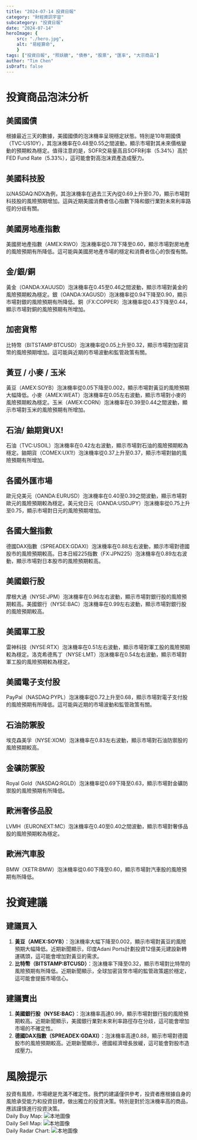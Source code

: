 ```yaml
---
title: "2024-07-14 投資日報"
category: "財經資訊宇宙"
subcategory: "投資日報"
date: "2024-07-14"
heroImage: {
    src: "./hero.jpg",
    alt: "易經算命",
    }
tags: ["投資日報", "照妖鏡", "債券", "股票", "匯率", "大宗商品"]
author: "Tim Chen"
isDraft: false
---
```

# 投資商品泡沫分析

## 美國國債
根據最近三天的數據，美國國債的泡沫機率呈現穩定狀態。特別是10年期國債（TVC:US10Y），其泡沫機率在0.48至0.55之間波動，顯示市場對其未來價格變動的預期較為穩定。值得注意的是，SOFR交易量高且SOFR利率（5.34%）高於FED Fund Rate（5.33%），這可能會對高泡沫資產造成壓力。

## 美國科技股
以NASDAQ:NDX為例，其泡沫機率在過去三天內從0.69上升至0.70，顯示市場對科技股的風險預期增加。這與近期美國消費者信心指數下降和銀行業對未來利率路徑的分歧有關。

## 美國房地產指數
美國房地產指數（AMEX:RWO）泡沫機率從0.78下降至0.60，顯示市場對房地產的風險預期有所降低。這可能與美國房地產市場的穩定和消費者信心的恢復有關。

## 金/銀/銅
黃金（OANDA:XAUUSD）泡沫機率在0.45至0.46之間波動，顯示市場對黃金的風險預期較為穩定。銀（OANDA:XAGUSD）泡沫機率從0.94下降至0.90，顯示市場對銀的風險預期有所降低。銅（FX:COPPER）泡沫機率從0.43下降至0.44，顯示市場對銅的風險預期有所增加。

## 加密貨幣
比特幣（BITSTAMP:BTCUSD）泡沫機率從0.05上升至0.32，顯示市場對加密貨幣的風險預期增加。這可能與近期的市場波動和監管政策有關。

## 黃豆 / 小麥 / 玉米
黃豆（AMEX:SOYB）泡沫機率從0.05下降至0.002，顯示市場對黃豆的風險預期大幅降低。小麥（AMEX:WEAT）泡沫機率在0.05左右波動，顯示市場對小麥的風險預期較為穩定。玉米（AMEX:CORN）泡沫機率在0.39至0.44之間波動，顯示市場對玉米的風險預期有所增加。

## 石油/ 鈾期貨UX!
石油（TVC:USOIL）泡沫機率在0.42左右波動，顯示市場對石油的風險預期較為穩定。鈾期貨（COMEX:UX1!）泡沫機率從0.37上升至0.37，顯示市場對鈾的風險預期有所增加。

## 各國外匯市場
歐元兌美元（OANDA:EURUSD）泡沫機率在0.40至0.39之間波動，顯示市場對歐元的風險預期較為穩定。美元兌日元（OANDA:USDJPY）泡沫機率從0.75上升至0.75，顯示市場對日元的風險預期增加。

## 各國大盤指數
德國DAX指數（SPREADEX:GDAXI）泡沫機率在0.88左右波動，顯示市場對德國股市的風險預期較高。日本日經225指數（FX:JPN225）泡沫機率在0.89左右波動，顯示市場對日本股市的風險預期較高。

## 美國銀行股
摩根大通（NYSE:JPM）泡沫機率在0.96左右波動，顯示市場對銀行股的風險預期較高。美國銀行（NYSE:BAC）泡沫機率在0.99左右波動，顯示市場對銀行股的風險預期較高。

## 美國軍工股
雷神科技（NYSE:RTX）泡沫機率在0.51左右波動，顯示市場對軍工股的風險預期較為穩定。洛克希德馬丁（NYSE:LMT）泡沫機率在0.54左右波動，顯示市場對軍工股的風險預期較為穩定。

## 美國電子支付股
PayPal（NASDAQ:PYPL）泡沫機率從0.72上升至0.68，顯示市場對電子支付股的風險預期有所降低。這可能與近期的市場波動和監管政策有關。

## 石油防禦股
埃克森美孚（NYSE:XOM）泡沫機率在0.83左右波動，顯示市場對石油防禦股的風險預期較高。

## 金礦防禦股
Royal Gold（NASDAQ:RGLD）泡沫機率從0.69下降至0.63，顯示市場對金礦防禦股的風險預期有所降低。

## 歐洲奢侈品股
LVMH（EURONEXT:MC）泡沫機率在0.40至0.40之間波動，顯示市場對奢侈品股的風險預期較為穩定。

## 歐洲汽車股
BMW（XETR:BMW）泡沫機率從0.60下降至0.60，顯示市場對汽車股的風險預期有所降低。

# 投資建議

## 建議買入
1. **黃豆（AMEX:SOYB）**：泡沫機率大幅下降至0.002，顯示市場對黃豆的風險預期大幅降低。近期新聞顯示，印度Adani Ports計劃投資12億美元建設新轉運碼頭，這可能會增加對黃豆的需求。
2. **比特幣（BITSTAMP:BTCUSD）**：泡沫機率下降至0.32，顯示市場對比特幣的風險預期有所降低。近期新聞顯示，全球加密貨幣市場的監管政策趨於穩定，這可能會提振市場信心。

## 建議賣出
1. **美國銀行股（NYSE:BAC）**：泡沫機率高達0.99，顯示市場對銀行股的風險預期較高。近期新聞顯示，美國銀行業對未來利率路徑存在分歧，這可能會增加市場的不確定性。
2. **德國DAX指數（SPREADEX:GDAXI）**：泡沫機率高達0.88，顯示市場對德國股市的風險預期較高。近期新聞顯示，德國經濟增長放緩，這可能會對股市造成壓力。

# 風險提示

投資有風險，市場總是充滿不確定性。我們的建議僅供參考，投資者應根據自身的風險承受能力和投資目標，做出獨立的投資決策。特別是對於泡沫機率高的商品，應該謹慎進行投資決策。
<br />
Daily Buy Map:
![本地圖像](./buyMap.svg)
<br />
Daily Sell Map:
![本地圖像](./sellMap.svg)
<br />
Daily Radar Chart:
![本地圖像](./radar.svg)
<br />
